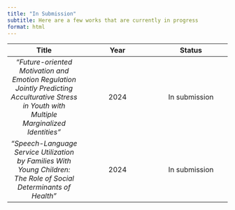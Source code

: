 ```yaml
---
title: "In Submission"
subtitle: Here are a few works that are currently in progress
format: html
---
```


| Title | Year | Status |
|:--:|:--:|:--:|
| *"Future-oriented Motivation and Emotion Regulation Jointly Predicting Acculturative Stress in Youth with Multiple Marginalized Identities"* | 2024 | In submission |
| *"Speech-Language Service Utilization by Families With Young Children: The Role of Social Determinants of Health"* | 2024 | In submission |

<br>

